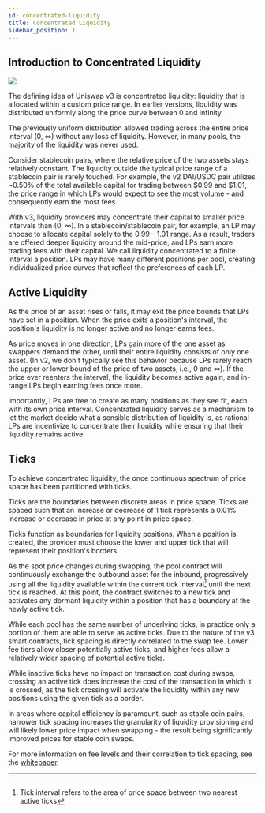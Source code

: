 ```yaml
---
id: concentrated-liquidity
title: Concentrated Liquidity
sidebar_position: 1
---
```


## Introduction to Concentrated Liquidity

<img src="/animations/concentrated-liquidity.webp" class="w-full mt-8"/>

The defining idea of Uniswap v3 is concentrated liquidity: liquidity that is allocated within a custom price range.
In earlier versions, liquidity was distributed uniformly along the price curve between 0 and infinity.

The previously uniform distribution allowed trading across the entire price interval (0, ∞) without any loss of liquidity. However, in many pools, the majority of the liquidity was never used.

Consider stablecoin pairs, where the relative price of the two assets stays relatively constant. The liquidity outside the typical price range of a stablecoin pair is rarely touched. For example, the v2 DAI/USDC pair utilizes ~0.50% of the total available capital for trading between $0.99 and $1.01, the price range in which LPs would expect to see the most volume - and consequently earn the most fees.

With v3, liquidity providers may concentrate their capital to smaller price intervals than (0, ∞). In a stablecoin/stablecoin pair, for example, an LP may choose to allocate capital solely to the 0.99 - 1.01 range. As a result, traders are offered deeper liquidity around the mid-price, and LPs earn more trading fees with their capital. We call liquidity concentrated to a finite interval a position. LPs may have many different positions per pool, creating individualized price curves that reflect the preferences of each LP.


## Active Liquidity

As the price of an asset rises or falls, it may exit the price bounds that LPs have set in a position. When the price exits a position's interval, the position's liquidity is no longer active and no longer earns fees.

As price moves in one direction, LPs gain more of the one asset as swappers demand the other, until their entire liquidity consists of only one asset. (In v2, we don't typically see this behavior because LPs rarely reach the upper or lower bound of the price of two assets, i.e., 0 and ∞). If the price ever reenters the interval, the liquidity becomes active again, and in-range LPs begin earning fees once more.

Importantly, LPs are free to create as many positions as they see fit, each with its own price interval. Concentrated liquidity serves as a mechanism to let the market decide what a sensible distribution of liquidity is, as rational LPs are incentivize to concentrate their liquidity while ensuring that their liquidity remains active.

## Ticks

To achieve concentrated liquidity, the once continuous spectrum of price space has been partitioned with ticks.

Ticks are the boundaries between discrete areas in price space. Ticks are spaced such that an increase or decrease of 1 tick represents a 0.01% increase or decrease in price at any point in price space.

Ticks function as boundaries for liquidity positions. When a position is created, the provider must choose the lower and upper tick that will represent their position's borders.

As the spot price changes during swapping, the pool contract will continuously exchange the outbound asset for the inbound, progressively using all the liquidity available within the current tick interval[^1] until the next tick is reached. At this point, the contract switches to a new tick and activates any dormant liquidity within a position that has a boundary at the newly active tick.

While each pool has the same number of underlying ticks, in practice only a portion of them are able to serve as active ticks. Due to the nature of the v3 smart contracts, tick spacing is directly correlated to the swap fee. Lower fee tiers allow closer potentially active ticks, and higher fees allow a relatively wider spacing of potential active ticks.

While inactive ticks have no impact on transaction cost during swaps, crossing an active tick does increase the cost of the transaction in which it is crossed, as the tick crossing will activate the liquidity within any new positions using the given tick as a border.

In areas where capital efficiency is paramount, such as stable coin pairs, narrower tick spacing increases the granularity of liquidity provisioning and will likely lower price impact when swapping - the result being significantly improved prices for stable coin swaps.

For more information on fee levels and their correlation to tick spacing, see the [whitepaper](/whitepaper-v3.pdf).

---

[^1]: Tick interval refers to the area of price space between two nearest active ticks